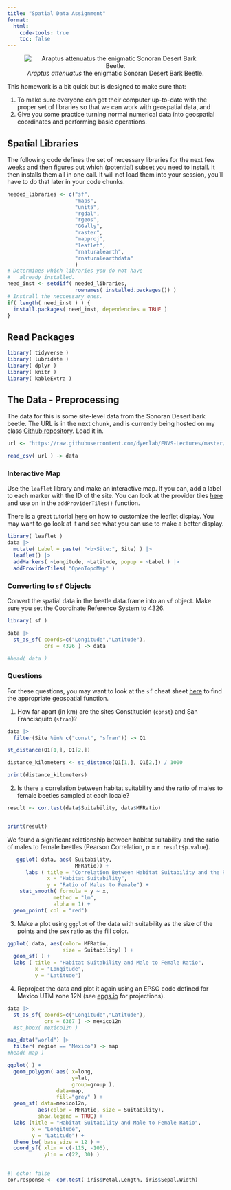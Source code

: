 ```yaml
---
title: "Spatial Data Assignment"
format: 
  html:
    code-tools: true
    toc: false
---
```


<center>
![*Araptus attenuatus* the enigmatic Sonoran Desert Bark Beetle.](https://live.staticflickr.com/65535/50441339417_74e04216fa_w_d.jpg)
</center>


This homework is a bit quick but is designed to make sure that:

1. To make sure everyone can get their computer up-to-date with the proper set of libraries so that we can work with geospatial data, and
2. Give you some practice turning normal numerical data into geospatial coordinates and performing basic operations.

## Spatial Libraries

The following code defines the set of necessary libraries for the next few weeks and then figures out which (potential) subset you need to install. It then installs them all in one call.  It will not load them into your session, you'll have to do that later in your code chunks.

```r
needed_libraries <- c("sf",
                      "maps",
                      "units",
                      "rgdal",
                      "rgeos",
                      "GGally",
                      "raster",
                      "mapproj",
                      "leaflet",
                      "rnaturalearth",
                      "rnaturalearthdata"
                      )
# Determines which libraries you do not have
#   already installed.
need_inst <- setdiff( needed_libraries, 
                      rownames( installed.packages()) )
# Instrall the neccessary ones.
if( length( need_inst ) ) {
  install.packages( need_inst, dependencies = TRUE )
}
```
## Read Packages
```r
library( tidyverse )
library( lubridate )
library( dplyr )
library( knitr )
library( kableExtra )
```



## The Data - Preprocessing

The data for this is some site-level data from the Sonoran Desert bark beetle.  The URL is in the next chunk, and is currently being hosted on my class [Github repository](https://github.com/dyerlab/ENVS-Lectures).  Load it in.

```r
url <- "https://raw.githubusercontent.com/dyerlab/ENVS-Lectures/master/data/Araptus_Disperal_Bias.csv"

read_csv( url ) -> data

```


### Interactive Map

Use the `leaflet` library and make an interactive map.  If you can, add a label to each marker with the ID of the site.  You can look at the provider tiles [here](https://leaflet-extras.github.io/leaflet-providers/preview/) and use on in the `addProviderTiles()` function. 

There is a great tutorial [here](https://rstudio.github.io/leaflet/map_widget.html) on how to customize the leaflet display.  You may want to go look at it and see what you can use to make a better display.

```r
library( leaflet )
data |>
  mutate( Label = paste( "<b>Site:", Site) ) |>
  leaflet() |>
  addMarkers( ~Longitude, ~Latitude, popup = ~Label ) |>
  addProviderTiles( "OpenTopoMap" )
```

### Converting to `sf` Objects

Convert the spatial data in the beetle data.frame into an `sf` object.  Make sure you set the Coordinate Reference System to $4326$.


```r

library( sf )

data |>
  st_as_sf( coords=c("Longitude","Latitude"),
            crs = 4326 ) -> data

#head( data )

```


### Questions

For these questions, you may want to look at the `sf` cheat sheet [here](https://github.com/rstudio/cheatsheets/raw/main/sf.pdf) to find the appropriate geospatial function.

1. How far apart (in km) are the sites Constitución (`const`) and San Francisquito (`sfran`)?  

```r

data |> 
  filter(Site %in% c("const", "sfran")) -> Q1

st_distance(Q1[1,], Q1[2,])

distance_kilometers <- st_distance(Q1[1,], Q1[2,]) / 1000

print(distance_kilometers)

```


2. Is there a correlation between habitat suitability and the ratio of males to female beetles sampled at each locale?  
```r

result <- cor.test(data$Suitability, data$MFRatio)


print(result)

```

We found a significant relationship between habitat suitability and the ratio of males to female beetles (Pearson Correlation, $\rho$ = `r result$p.value`).

```r
   ggplot( data, aes( Suitability,
                      MFRatio)) +
      labs ( title = "Correlation Between Habitat Suitability and the Ratio of Males to Female Beetles",
             x = "Habitat Suitability",
             y = "Ratio of Males to Female") +
    stat_smooth( formula = y ~ x,
               method = "lm",
               alpha = 1) +
  geom_point( col = "red")
```

3. Make a plot using `ggplot` of the data with suitability as the size of the points and the sex ratio as the fill color.

```r

ggplot( data, aes(color= MFRatio,
                  size = Suitability) ) + 
  geom_sf( ) + 
  labs ( title = "Habitat Suitability and Male to Female Ratio",
         x = "Longitude",
         y = "Latitude")
```

4. Reproject the data and plot it again using an EPSG code defined for Mexico UTM zone 12N (see [epgs.io](https://epsg.io) for projections).

```r

data |>
  st_as_sf( coords=c("Longitude","Latitude"),
            crs = 6367 ) -> mexico12n
  #st_bbox( mexico12n )

map_data("world") |>
  filter( region == "Mexico") -> map
#head( map )

ggplot( ) + 
  geom_polygon( aes( x=long, 
                     y=lat, 
                     group=group ), 
                data=map, 
                fill="grey" ) + 
  geom_sf( data=mexico12n, 
          aes(color = MFRatio, size = Suitability),
          show.legend = TRUE) +
  labs (title = "Habitat Suitability and Male to Female Ratio",
        x = "Longitude",
        y = "Latitude") + 
  theme_bw( base_size = 12 ) +
  coord_sf( xlim = c(-115, -105),
            ylim = c(22, 30) )
  

```


```r
#| echo: false
cor.response <- cor.test( iris$Petal.Length, iris$Sepal.Width)

```











